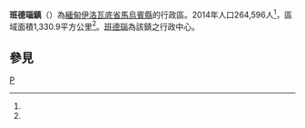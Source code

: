 {{Infobox settlement
|native_name = ပန်းတနော်မြို့နယ်
|official_name = 班德瑙鎮
|settlement_type = [[馬烏賓縣|馬烏賓縣]]行政區
|image_skyline = 
|image_map = 
|map_caption = 
|pushpin_label_position = bottom
|pushpin_map = Burma
|pushpin_map_caption =
|subdivision_type = 國家
|subdivision_name = {{flag|Burma}}
|subdivision_type1 = [[缅甸行政区划|省]]
|subdivision_name1 = [[伊洛瓦底省|伊洛瓦底省]]
|subdivision_type2 = [[縣_(緬甸)|縣]]
|subdivision_name2 = [[馬烏賓縣|馬烏賓縣]]
|subdivision_type3 = 行政中心
|subdivision_name3 = [[班德瑙|班德瑙]]
|unit_pref =
|area_total_km2 = 1,330.9
|population = 264,596
|population_as_of = 2014
|population_footnotes =<ref name="citypopulation">[http://www.citypopulation.de/php/myanmar-admin.php MYANMAR: Administrative Division]. Citypopulation</ref>
|population_density_km2 = 198.80
|coordinates_display = inline,title
|coordinates_region = MM
|latNS = N
|latd = 16
|latm = 58
|lats = 50
|longEW = E
|longd = 95
|longm = 28
|longs = 07
|elevation_ft = 
|elevation_m = 
|timezone = [[Myanmar_Standard_Time|MST]]
|utc_offset = +6:30
|website =
}}
'''班德瑙鎮'''（{{lang-my|ပန်းတနော်မြို့နယ် }}{{IPA-my|páɴtənɔ̀ mjo̰nɛ̀|}}）為[[緬甸|緬甸]][[伊洛瓦底省|伊洛瓦底省]][[馬烏賓縣|馬烏賓縣]]的行政區。2014年人口264,596人<ref name=citypopulation/>，區域面積1,330.9平方公里<ref name=citypopulation/>。[[班德瑙|班德瑙]]為該鎮之行政中心。

==參見==
{{Reflist}}

{{Ayeyarwady Division|state=collapsed}}

[[Category:伊洛瓦底省鎮區|P]]

{{Myanmar-stub}}